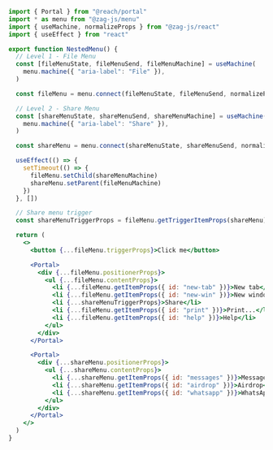```jsx
import { Portal } from "@reach/portal"
import * as menu from "@zag-js/menu"
import { useMachine, normalizeProps } from "@zag-js/react"
import { useEffect } from "react"

export function NestedMenu() {
  // Level 1 - File Menu
  const [fileMenuState, fileMenuSend, fileMenuMachine] = useMachine(
    menu.machine({ "aria-label": "File" }),
  )

  const fileMenu = menu.connect(fileMenuState, fileMenuSend, normalizeProps)

  // Level 2 - Share Menu
  const [shareMenuState, shareMenuSend, shareMenuMachine] = useMachine(
    menu.machine({ "aria-label": "Share" }),
  )

  const shareMenu = menu.connect(shareMenuState, shareMenuSend, normalizeProps)

  useEffect(() => {
    setTimeout(() => {
      fileMenu.setChild(shareMenuMachine)
      shareMenu.setParent(fileMenuMachine)
    })
  }, [])

  // Share menu trigger
  const shareMenuTriggerProps = fileMenu.getTriggerItemProps(shareMenu)

  return (
    <>
      <button {...fileMenu.triggerProps}>Click me</button>

      <Portal>
        <div {...fileMenu.positionerProps}>
          <ul {...fileMenu.contentProps}>
            <li {...fileMenu.getItemProps({ id: "new-tab" })}>New tab</li>
            <li {...fileMenu.getItemProps({ id: "new-win" })}>New window</li>
            <li {...shareMenuTriggerProps}>Share</li>
            <li {...fileMenu.getItemProps({ id: "print" })}>Print...</li>
            <li {...fileMenu.getItemProps({ id: "help" })}>Help</li>
          </ul>
        </div>
      </Portal>

      <Portal>
        <div {...shareMenu.positionerProps}>
          <ul {...shareMenu.contentProps}>
            <li {...shareMenu.getItemProps({ id: "messages" })}>Messages</li>
            <li {...shareMenu.getItemProps({ id: "airdrop" })}>Airdrop</li>
            <li {...shareMenu.getItemProps({ id: "whatsapp" })}>WhatsApp</li>
          </ul>
        </div>
      </Portal>
    </>
  )
}
```

